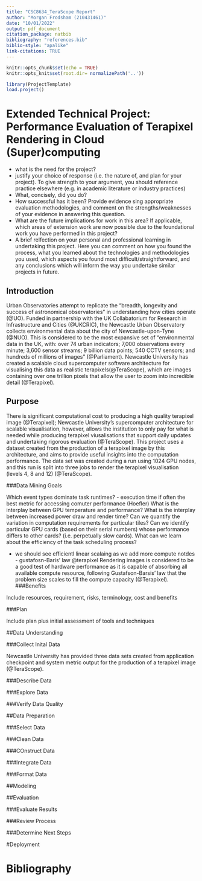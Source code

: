 ```yaml
---
title: "CSC8634_TeraScope Report"
author: "Morgan Frodsham (210431461)"
date: "10/01/2022"
output: pdf_document
citation_package: natbib
bibliography: "references.bib"
biblio-style: "apalike"
link-citations: TRUE
---
```


```r
knitr::opts_chunk$set(echo = TRUE)
knitr::opts_knit$set(root.dir= normalizePath('..'))
```

```r
library(ProjectTemplate)
load.project()
```

# Extended Technical Project: Performance Evaluation of Terapixel Rendering in Cloud (Super)computing

- what is the need for the project?
- justify your choice of response (i.e. the nature of, and plan for your project). To give strength to your argument, you should reference practice elsewhere (e.g. in academic literature or industry practices)
- What, concisely, did you do?
- How successful has it been? Provide evidence sing appropriate evaluation methodologies, and comment on the strengths/weaknesses of your evidence in answering this question.
- What are the future implications for work in this area? If applicable, which areas of extension work are now possible due to the foundational work you have performed in this project?
- A brief relfection on your personal and professional learning in undertaking this project. Here you can comment on how you found the process, what you learned about the technologies and methodologies you used, which aspects you found most difficult/straightforward, and any conclusions which will inform the way you undertake similar projects in future. 

## Introduction

Urban Observatories attempt to replicate the "breadth, longevity and success of astronomical observatories" in understanding how cities operate (@UO). Funded in partnership with the UK Collabatorium for Research in Infrastructure and Cities (@UKCRIC), the Newcastle Urban Observatory collects environmental data about the city of Newcastle-upon-Tyne (@NUO). This is considered to be the most expansive set of "environmental data in the UK, with: over 74 urban indicators; 7,000 observations every minute; 3,600 sensor streams; 9 billion data points; 540 CCTV sensors; and hundreds of millions of images" (@Parliament). Newcastle University has created a scalable cloud supercomputer software architecture for visualising this data as realistic terapixels(@TeraScope), which are images containing over one trillion pixels that allow the user to zoom into incredible detail (@Terapixel).

## Purpose

There is significant computational cost to producing a high quality terapixel image (@Terapixel); Newcastle University's supercomputer architecture for scalable visualisation, however, allows the institution to only pay for what is needed while producing terapixel viusalisations that support daily updates and undertaking rigorous evaluation (@TeraScope). This project uses a dataset created from the production of a terapixel image by this architecture, and aims to provide useful insights into the computation performance. The data set was created during a run using 1024 GPU nodes, and this run is split into three jobs to render the terapixel visualisation (levels 4, 8 and 12) (@TeraScope).




###Data Mining Goals

Which event types dominate task runtimes? - execution time if often the best metric for accessing comuter performance (Hoefler)
What is the interplay between GPU temperature and performance?
What is the interplay between increased power draw and render time?
Can we quantify the variation in computation requirements for particular tiles?
Can we identify particular GPU cards (based on their serial numbers) whose performance differs to other cards? (i.e. perpetually slow cards).
What can we learn about the efficiency of the task scheduling process?

- we should see efficientl linear scalaing as we add more compute notdes - gustafosn-Baris' law @terapixel Rendering images is considered to be a good test of hardware performance as it is capable of absorbing all available compute resource, following Gustafson-Barsis' law that the problem size scales to fill the compute capacity (@Terapixel).  
###Benefits 

Include resources, requirement, risks, terminology, cost and benefits

###Plan 

Include plan plus initial assessment of tools and techniques

##Data Understanding

###Collect Inital Data

Newcastle University has provided three data sets created from application checkpoint and system metric output for the production of a terapixel image (@TeraScope).

###Describe Data


###Explore Data


###Verify Data Quality 



##Data Preparation

###Select Data


###Clean Data


###COnstruct Data


###Integrate Data


###Format Data

##Modeling

##Evaluation

###Evaluate Results


###Review Process


###Determine Next Steps

#Deployment

\newpage

# Bibliography
